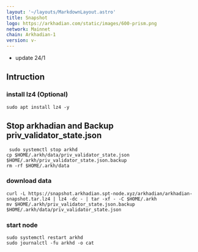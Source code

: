 ```yaml
---
layout: '~/layouts/MarkdownLayout.astro'
title: Snapshot
logo: https://arkhadian.com/static/images/600-prism.png
network: Mainnet
chain: Arkhadian-1
version: v-
---
```

- update 24/1

## Intruction

### install lz4 (Optional)
```
sudo apt install lz4 -y
```
## Stop arkhadian and Backup priv_validator_state.json
```
 sudo systemctl stop arkhd
cp $HOME/.arkh/data/priv_validator_state.json $HOME/.arkh/priv_validator_state.json.backup
rm -rf $HOME/.arkh/data
```

### download data

```
curl -L https://snapshot.arkhadian.spt-node.xyz/arkhadian/arkhadian-snapshot.tar.lz4 | lz4 -dc - | tar -xf - -C $HOME/.arkh
mv $HOME/.arkh/priv_validator_state.json.backup $HOME/.arkh/data/priv_validator_state.json
```

### start node

```
sudo systemctl restart arkhd
sudo journalctl -fu arkhd -o cat
```
